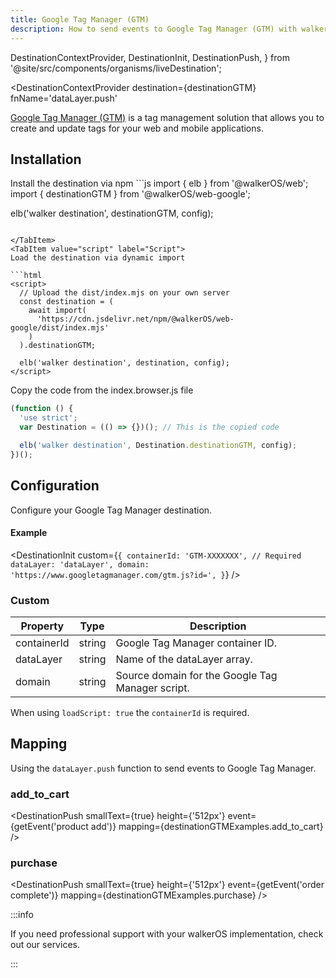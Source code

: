 ```yaml
---
title: Google Tag Manager (GTM)
description: How to send events to Google Tag Manager (GTM) with walker.js
---
```


  DestinationContextProvider,
  DestinationInit,
  DestinationPush,
} from '@site/src/components/organisms/liveDestination';

<DestinationContextProvider
  destination={destinationGTM}
  fnName='dataLayer.push'
>

<PackageLink
  browser="@walkerOS/web-google"
  es5="@walkerOS/web-google"
  github="packages/web/google"
  npm="@walkerOS/web-google"
/>

[Google Tag Manager (GTM)](https://marketingplatform.google.com/about/tag-manager/)
is a tag management solution that allows you to create and update tags for your
web and mobile applications.

## Installation

<Tabs>
  <TabItem value="ts" label="TypeScript" default>
Install the destination via npm
```js
import { elb } from '@walkerOS/web';
import { destinationGTM } from '@walkerOS/web-google';

elb('walker destination', destinationGTM, config);

````

</TabItem>
<TabItem value="script" label="Script">
Load the destination via dynamic import

```html
<script>
  // Upload the dist/index.mjs on your own server
  const destination = (
    await import(
      'https://cdn.jsdelivr.net/npm/@walkerOS/web-google/dist/index.mjs'
    )
  ).destinationGTM;

  elb('walker destination', destination, config);
</script>
````

</TabItem>
  <TabItem value="code" label="Code">
Copy the code from the&nbsp;<Link to="https://cdn.jsdelivr.net/npm/@walkerOS/web-google@latest/dist/index.browser.js">index.browser.js</Link> file

```js
(function () {
  'use strict';
  var Destination = (() => {})(); // This is the copied code

  elb('walker destination', Destination.destinationGTM, config);
})();
```

  </TabItem>
</Tabs>

## Configuration

Configure your Google Tag Manager destination.

#### Example

<DestinationInit
  custom={`{
    containerId: 'GTM-XXXXXXX', // Required
    dataLayer: 'dataLayer',
    domain: 'https://www.googletagmanager.com/gtm.js?id=',
  }`}
/>

### Custom

| Property    | Type   | Description                                                                                                         |
| ----------- | ------ | ------------------------------------------------------------------------------------------------------------------- |
| containerId | string | Google Tag Manager&nbsp;<Link to="https://support.google.com/tagmanager/answer/14847097?hl=en">container ID</Link>. |
| dataLayer   | string | Name of the dataLayer array.                                                                                        |
| domain      | string | Source domain for the Google Tag Manager script.                                                                    |

When using `loadScript: true` the `containerId` is required.

## Mapping

Using
the&nbsp;<Link to="https://developers.google.com/tag-platform/tag-manager/datalayer">`dataLayer.push`</Link>
function to send events to Google Tag Manager.

### add_to_cart

<DestinationPush
  smallText={true}
  height={'512px'}
  event={getEvent('product add')}
  mapping={destinationGTMExamples.add_to_cart}
/>

### purchase

<DestinationPush
  smallText={true}
  height={'512px'}
  event={getEvent('order complete')}
  mapping={destinationGTMExamples.purchase}
/>

:::info

If you need professional support with your walkerOS implementation, check out
our&nbsp;<Link to="/services">services</Link>.

:::

</DestinationContextProvider>
